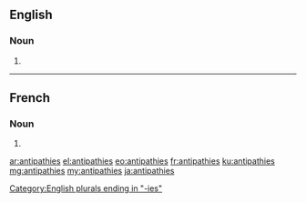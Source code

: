 ==English==

===Noun===
{{head|en|noun plural form}}

# {{plural of|antipathy|lang=en}}

[[Category:English plurals ending in "-ies"]]

----

==French==

===Noun===
{{head|fr|noun plural form|g=f}}

# {{plural of|antipathie|lang=fr}}

[[ar:antipathies]]
[[el:antipathies]]
[[eo:antipathies]]
[[fr:antipathies]]
[[ku:antipathies]]
[[mg:antipathies]]
[[my:antipathies]]
[[ja:antipathies]]